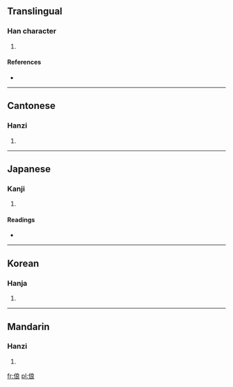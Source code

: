 ==Translingual==

===Han character===
{{Han char|rn=9|rad=人|as=07|sn=9|four=2323<sub>2</sub>|canj=人戈日女 (OIAV), X人戈日女 (XOIAV)}}

# {{defn|Han|sort=人07}}

====References====
* {{Han ref|kx=0104.200|dkj=00678|dj=0221.040|hdz=10166.090|uh=4FCD|ud=20429|bh=CDDD|bd=52701}}

----

==Cantonese==

===Hanzi===
{{yue-hanzi|jyut=|y=leung4}}

# {{defn|Cantonese|sort=人07}}

----

==Japanese==

===Kanji===
{{ja-kanji|grade=|rs=人07}}

# {{defn|Japanese|sort=人07}}

====Readings====
* {{ja-readings|on=[[りょう]] (ryō), [[ろう]] (rō)|kun=[[さまよう]] (samayou)}}

----

==Korean==

===Hanja===
{{ko-hanja|hangeul=량|rv=ryang|mr=ryang}}

# {{defn|Korean|sort=人07}}

----

==Mandarin==

===Hanzi===
{{cmn-hanzi|pin=[[láng]] ([[lang2]])|wg=lang<sup>2</sup>}}

# {{defn|Mandarin|sort=人07}}

[[fr:俍]]
[[pl:俍]]